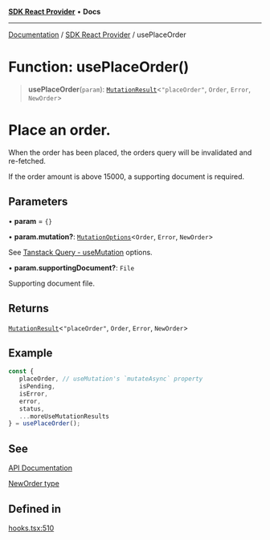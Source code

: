 [**SDK React Provider**](../index.mdx) • **Docs**

***

[Documentation](../../index.mdx) / [SDK React Provider](../index.mdx) / usePlaceOrder

# Function: usePlaceOrder()

> **usePlaceOrder**(`param`): [`MutationResult`](../type-aliases/MutationResult.mdx)\<`"placeOrder"`, `Order`, `Error`, `NewOrder`\>

# Place an order.
When the order has been placed, the orders query will be invalidated and re-fetched.

If the order amount is above 15000, a supporting document is required.

## Parameters

• **param** = `{}`

• **param.mutation?**: [`MutationOptions`](../type-aliases/MutationOptions.mdx)\<`Order`, `Error`, `NewOrder`\>

See [Tanstack Query - useMutation](https://tanstack.com/query/latest/docs/framework/react/reference/useMutation) options.

• **param.supportingDocument?**: `File`

Supporting document file.

## Returns

[`MutationResult`](../type-aliases/MutationResult.mdx)\<`"placeOrder"`, `Order`, `Error`, `NewOrder`\>

## Example

```ts
const {
   placeOrder, // useMutation's `mutateAsync` property
   isPending,
   isError,
   error,
   status,
   ...moreUseMutationResults
} = usePlaceOrder();
```

## See

[API Documentation](https://monerium.dev/api-docs#operation/post-orders)

[NewOrder type](/docs/SDK/type-aliases/NewOrder.md)

## Defined in

[hooks.tsx:510](https://github.com/monerium/js-monorepo/blob/1f07b3662d18c631941e215c70068d205e95c304/packages/sdk-react-provider/src/lib/hooks.tsx#L510)

